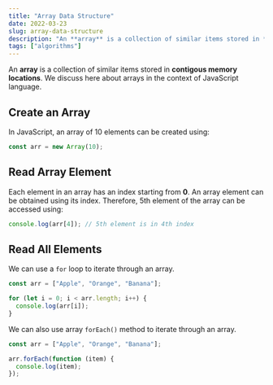 ```yaml
---
title: "Array Data Structure"
date: 2022-03-23
slug: array-data-structure
description: "An **array** is a collection of similar items stored in **contigous memory locations**. We discuss here about arrays in the context of JavaScript language."
tags: ["algorithms"]
---
```


An **array** is a collection of similar items stored in **contigous memory locations**. We discuss here about arrays in the context of JavaScript language.


## Create an Array

In JavaScript, an array of 10 elements can be created using:

```javascript
const arr = new Array(10);
```

## Read Array Element

Each element in an array has an index starting from **0**. An array element can be obtained using its index. Therefore, 5th element of the array can be accessed using:

```javascript
console.log(arr[4]); // 5th element is in 4th index
```

## Read All Elements

We can use a `for` loop to iterate through an array.

```javascript
const arr = ["Apple", "Orange", "Banana"];

for (let i = 0; i < arr.length; i++) {
  console.log(arr[i]);
}
```

We can also use array `forEach()` method to iterate through an array.

```javascript
const arr = ["Apple", "Orange", "Banana"];

arr.forEach(function (item) {
  console.log(item);
});
```
